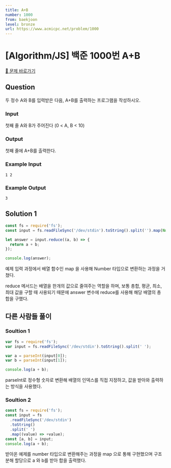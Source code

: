 ```yaml
---
title: A+B
number: 1000
from: baekjoon
level: bronze
url: https://www.acmicpc.net/problem/1000
---
```


# [Algorithm/JS] 백준 1000번 A+B

[🔗 문제 바로가기](https://www.acmicpc.net/problem/1000)

## Question

두 정수 A와 B를 입력받은 다음, A+B를 출력하는 프로그램을 작성하시오.

### Input

첫째 줄 A와 B가 주어진다 (0 < A, B < 10)

### Output

첫째 줄에 A+B를 출력한다.

### Example Input

```
1 2
```

### Example Output

```
3
```

## Solution 1

```js
const fs = require('fs');
const input = fs.readFileSync('/dev/stdin').toString().split('').map(Number);

let answer = input.reduce((a, b) => {
  return a + b;
});

console.log(answer);
```

예제 입력 과정에서 배열 함수인 map 을 사용해 Number 타입으로 변환하는 과정을 거쳤다.

reduce 메서드는 배열을 한개의 값으로 줄여주는 역할을 하며, 보통 총합, 평균, 최소, 최대 값을 구할 때 사용되기 때문에 answer 변수에 reduce를 사용해 해당 배열의 총 합을 구했다.

## 다른 사람들 풀이

### Soultion 1

```js
var fs = require('fs');
var input = fs.readFileSync('/dev/stdin').toString().split(' ');

var a = parseInt(input[0]);
var b = parseInt(input[1]);

console.log(a + b);
```

parseInt로 정수형 숫자로 변환해 배열의 인덱스를 직접 지정하고, 값을 받아와 출력하는 방식을 사용했다.

### Soultion 2

```js
const fs = require('fs');
const input = fs
  .readFileSync('/dev/stdin')
  .toString()
  .split(' ')
  .map((value) => +value);
const [a, b] = input;
console.log(a + b);
```

받아온 예제를 number 타입으로 변환해주는 과정을 map 으로 통해 구현했으며 구조분해 할당으로 a 와 b를 받아 합을 출력했다.
